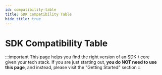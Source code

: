 ```yaml
---
id: compatibility-table
title: SDK Compatibility Table
hide_title: true
---
```


<!-- COPY DOCS -->
<!-- ./community/compatibility-table.mdx -->

# SDK Compatibility Table

:::important
This page helps you find the right version of an SDK / core given your tech stack. If you are just starting out, **you do NOT need to use this page**, and instead, please visit the "Getting Started" section
:::


<CompatibilityMatrix />